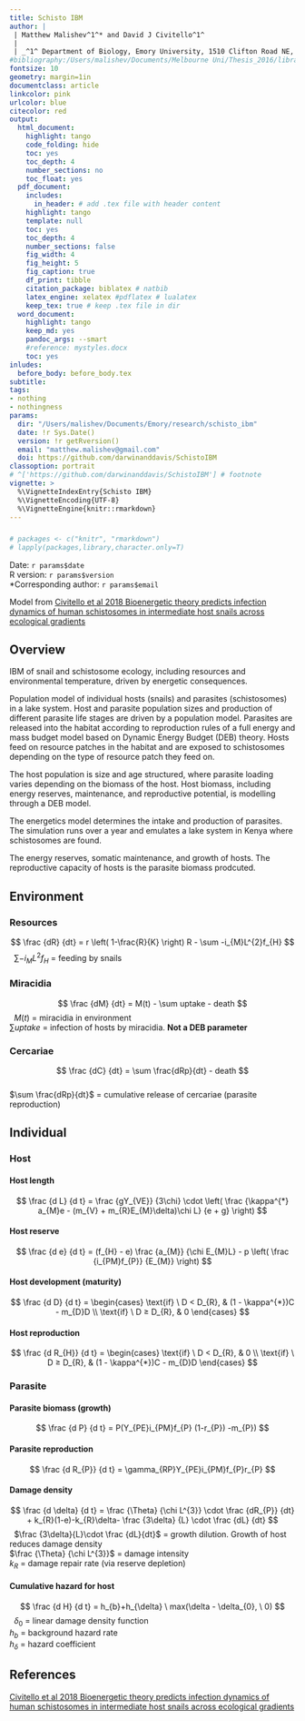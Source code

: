 ```yaml
---
title: Schisto IBM 
author: |
 | Matthew Malishev^1^* and David J Civitello^1^    
 |  
 | _^1^ Department of Biology, Emory University, 1510 Clifton Road NE, Atlanta, GA, USA, 30322_
#bibliography:/Users/malishev/Documents/Melbourne Uni/Thesis_2016/library.bib
fontsize: 10
geometry: margin=1in
documentclass: article
linkcolor: pink
urlcolor: blue
citecolor: red
output:
  html_document:
    highlight: tango
    code_folding: hide
    toc: yes
    toc_depth: 4
    number_sections: no
    toc_float: yes
  pdf_document:
    includes:
      in_header: # add .tex file with header content
    highlight: tango
    template: null
    toc: yes
    toc_depth: 4
    number_sections: false
    fig_width: 4
    fig_height: 5
    fig_caption: true
    df_print: tibble 
    citation_package: biblatex # natbib
    latex_engine: xelatex #pdflatex # lualatex
    keep_tex: true # keep .tex file in dir 
  word_document:
    highlight: tango
    keep_md: yes
    pandoc_args: --smart
    #reference: mystyles.docx
    toc: yes
inludes:
  before_body: before_body.tex
subtitle: 
tags:
- nothing
- nothingness
params: 
  dir: "/Users/malishev/Documents/Emory/research/schisto_ibm"
  date: !r Sys.Date()
  version: !r getRversion()
  email: "matthew.malishev@gmail.com"
  doi: https://github.com/darwinanddavis/SchistoIBM
classoption: portrait
# ^['https://github.com/darwinanddavis/SchistoIBM'] # footnote
vignette: >
  %\VignetteIndexEntry{Schisto IBM}
  %\VignetteEncoding{UTF-8}
  %\VignetteEngine{knitr::rmarkdown}
---
```


<script type="text/x-mathjax-config">
  MathJax.Hub.Config({ TeX: { equationNumbers: {autoNumber: "all"} } });
</script>

##### 

```r
# packages <- c("knitr", "rmarkdown")
# lapply(packages,library,character.only=T)
```

Date: `r params$date`  
R version: `r params$version`  
*Corresponding author: `r params$email`

Model from [Civitello et al 2018 Bioenergetic theory predicts infection dynamics of human schistosomes in intermediate host snails across ecological gradients](https://onlinelibrary.wiley.com/doi/abs/10.1111/ele.12937)  

\newpage  

## Overview  

IBM of snail and schistosome ecology, including resources and environmental temperature, driven by energetic consequences.  

Population model of individual hosts (snails) and parasites (schistosomes) in a lake system. Host and parasite population sizes and production of different parasite life stages are driven by a population model. Parasites are released into the habitat according to reproduction rules of a full energy and mass budget model based on Dynamic Energy Budget (DEB) theory. Hosts feed on resource patches in the habitat and are exposed to schistosomes depending on the type of resource patch they feed on.  

The host population is size and age structured, where parasite loading varies depending on the biomass of the host. Host biomass, including energy reserves, maintenance, and reproductive potential, is modelling through a DEB model.    

The energetics model determines the intake and production of parasites. The simulation runs over a year and emulates a lake system in Kenya where schistosomes are found.   

The energy reserves, somatic maintenance, and growth of hosts. The reproductive capacity of hosts is the parasite biomass prodcuted.  

\newpage  

## Environment  
### Resources  
$$
\frac
{dR}
{dt}
= r
  \left(
  1-\frac{R}{K}
  \right)
  R -
  \sum -i_{M}L^{2}f_{H}
$$
\  
$\sum -i_{M}L^{2}f_{H}$ = feeding by snails  

### Miracidia  

$$
\frac
{dM}
{dt}
= M(t)
- \sum uptake 
- death
$$
\  
$M(t)$ = miracidia in environment  
$\sum uptake$ = infection of hosts by miracidia. **Not a DEB parameter**   

### Cercariae    

$$
\frac
{dC}
{dt}
= \sum \frac{dRp}{dt} 
- death
$$
\   
$\sum \frac{dRp}{dt}$ = cumulative release of cercariae (parasite reproduction)

\newpage  

## Individual  

### Host 

#### Host length 

$$
  \frac 
    {d L}
    {d t}
    = \frac
      {gY_{VE}}
      {3\chi} 
        \cdot \left( \frac 
        {\kappa^{*} a_{M}e - (m_{V} + m_{R}E_{M}\delta)\chi L}
        {e + g}
        \right)
$$

#### Host reserve

$$
  \frac 
    {d e}
    {d t}
    = (f_{H} - e)
    \frac
      {a_{M}}
      {\chi E_{M}L} - p
        \left(
        \frac 
        {i_{PM}f_{P}}
        {E_{M}}
        \right)
$$

#### Host development (maturity)

$$
  \frac
  {d D}
  {d t}
  = \begin{cases}
      \text{if} \ D < D_{R}, & (1 - \kappa^{*})C - m_{D}D \\
      \text{if} \ D ≥ D_{R}, & 0
    \end{cases}
$$

#### Host reproduction

$$
  \frac
  {d R_{H}}
  {d t}
  = \begin{cases}
      \text{if} \ D < D_{R}, & 0 \\
      \text{if} \ D ≥ D_{R}, & (1 - \kappa^{*})C - m_{D}D
    \end{cases}
$$
  
### Parasite  

#### Parasite biomass (growth)  

$$
  \frac
  {d P}
  {d t}
  = P(Y_{PE}i_{PM}f_{P} (1-r_{P}) -m_{P})
$$

#### Parasite reproduction
$$
  \frac
  {d R_{P}}
  {d t}
  = \gamma_{RP}Y_{PE}i_{PM}f_{P}r_{P}
$$

#### Damage density
$$
  \frac 
    {d \delta}
    {d t}
    = \frac
      {\Theta} 
      {\chi L^{3}} 
      \cdot \frac
      {dR_{P}}
      {dt}
        + k_{R}(1-e)-k_{R}\delta-
        \frac
          {3\delta}
          {L}
          \cdot \frac 
            {dL}
            {dt}
$$
\  
$\frac {3\delta}{L}\cdot \frac {dL}{dt}$ = growth dilution. Growth of host reduces damage density      
$\frac {\Theta} {\chi L^{3}}$ = damage intensity   
$k_{R}$ = damage repair rate (via reserve depletion)  
  
#### Cumulative hazard for host
$$
  \frac
  {d H}
  {d t}
  = h_{b}+h_{\delta} \ max(\delta - \delta_{0}, \ 0)
$$
\  
$\delta_{0}$ = linear damage density function      
$h_{b}$ = background hazard rate  
$h_{\delta}$ = hazard coefficient    

\newpage  

## References

[Civitello et al 2018 Bioenergetic theory predicts infection dynamics of human schistosomes in intermediate host snails across ecological gradients](https://onlinelibrary.wiley.com/doi/abs/10.1111/ele.12937)  

